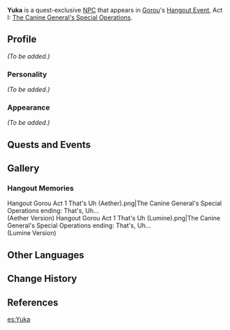 {{Meta
<!-- REMOVE THIS TEMPLATE AFTER ADDING MISSING INFO -->
|missing_NPC_profile  = yes
}}
{{Character Infobox
|type             = Quest NPC
|image            = NPC Yuka.png
|realname         = 
|region           = Inazuma
|affiliation      = Ms. Hina Fan Club
|title            = Ms. Hina Fan Club Member
|voiceEN          = [https://kriscomics.com/ Kristen McGuire]<ref name="Kristen McGuire 2">Twitter: [https://twitter.com/kriscomics/status/1463551850138030085 EN VA Self Announcement]</ref>
|voiceCN          = 
|voiceJP          = 
}}
'''Yuka''' is a quest-exclusive [[NPC]] that appears in [[Gorou]]'s [[Hangout Event]], Act I: [[The Canine General's Special Operations]].

==Profile==
<!-- detailed story/lore information goes here -->
''(To be added.)''

===Personality===
''(To be added.)''

===Appearance===
''(To be added.)''

==Quests and Events==
{{Quests and Events}}

==Gallery==
===Hangout Memories===
<gallery>
Hangout Gorou Act 1 That's Uh (Aether).png|The Canine General's Special Operations ending: That's, Uh...<br />(Aether Version)
Hangout Gorou Act 1 That's Uh (Lumine).png|The Canine General's Special Operations ending: That's, Uh...<br />(Lumine Version)
</gallery>

==Other Languages==
{{Other Languages
|default_hidden = 1
|en      = Yuka
|zhs     = 有香
|zhs_rm  = Yǒuxiāng
|zht     = 有香
|zht_rm  = Yǒuxiāng
|ja      = 有香
|ja_rm   = Yuka
|ko      = 유카
|ko_rm   = Yuka
|es      = Yuka
|fr      = Yuka
|ru      = Юка
|th      = Yuka
|vi      = Yuka
|de      = Yuka
|id      = Yuka
|pt      = Yuka
|tr      = Yuka
|it      = Yuka
}}

==Change History==
{{Change History|2.3}}

==References==
{{Reflist}}

[[es:Yuka]]
